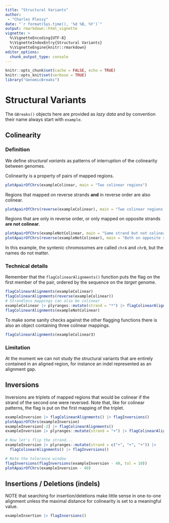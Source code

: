 ```yaml
---
title: "Structural Variants"
author: 
 - "Charles Plessy"
date: "`r format(Sys.time(), '%d %B, %Y')`"
output: rmarkdown::html_vignette
vignette: >
  %\VignetteEncoding{UTF-8}
  %\VignetteIndexEntry{Structural Variants}
  %\VignetteEngine{knitr::rmarkdown}
editor_options: 
  chunk_output_type: console
---
```


```r
knitr::opts_chunk$set(cache = FALSE, echo = TRUE)
knitr::opts_knit$set(verbose = TRUE)
library("GenomicBreaks")
```

# Structural Variants

The `GBreaks()` objects here are provided as _lazy data_ and by convention
their name always start with `example`.

## Colinearity

### Definition

We define _structural variants_ as patterns of interruption of the colinearity
between genomes.

Colinearity is a property of pairs of mapped regions.  

```r
plotApairOfChrs(exampleColinear, main = "Two colinear regions")
```

Regions that mapped on reverse strands **and** in reverse order are also colinear.

```r
plotApairOfChrs(reverse(exampleColinear), main = "Two colinear regions on different strands")
```

Regions that are only in reverse order, or only mapped on opposite strands
**are not colinear**.

```r
plotApairOfChrs(exampleNotColinear, main = "Same strand but not colinear")
plotApairOfChrs(reverse(exampleNotColinear), main = "Both on opposite strand but not colinear")
```

In this example, the syntenic chromosomes are called `chrA` and `chrB`, but the
names do not matter.

### Technical details

Remember that the `flagColinearAlignments()` function puts the flag on the first
member of the pair, ordered by the sequence on the _target_ genome.

```r
flagColinearAlignments(exampleColinear)
flagColinearAlignments(reverse(exampleColinear))
# Strandless mappings can also be colinear
exampleColinear |> plyranges::mutate(strand = "*") |> flagColinearAlignments()
flagColinearAlignments(exampleNotColinear)
```

To make some sanity checks against the other flagging functions there is also
an object containing three colinear mappings.

```r
flagColinearAlignments(exampleColinear3)
```

### Limitation

At the moment we can not study the structural variants that are entirely
contained in an aligned region, for instance an indel represented as an
alignment gap.

## Inversions

Inversions are triplets of mapped regions that would be colinear if the strand
of the second one were reversed.  Note that, like for colinear patterns, the
flag is put on the first mapping of the triplet.

```r
exampleInversion |> flagColinearAlignments() |> flagInversions()
plotApairOfChrs(exampleInversion)
exampleInversion[-2] |> flagColinearAlignments()
exampleInversion |> plyranges::mutate(strand = "+") |> flagColinearAlignments()

# Now let's flip the strand...
exampleInversion |> plyranges::mutate(strand = c("+", "+", "+")) |>
  flagColinearAlignments() |> flagInversions()

# Note the tolerance window
flagInversions(flagInversions(exampleInversion - 40, tol = 10))
plotApairOfChrs(exampleInversion - 40)
```

## Insertions / Deletions (indels)

NOTE that searching for insertion/deletions make little sense in one-to-one
alignment unless the maximal distance for colinearity is set to a meaningful
value.

```r
exampleInsertion |> flagInsersions()
```
